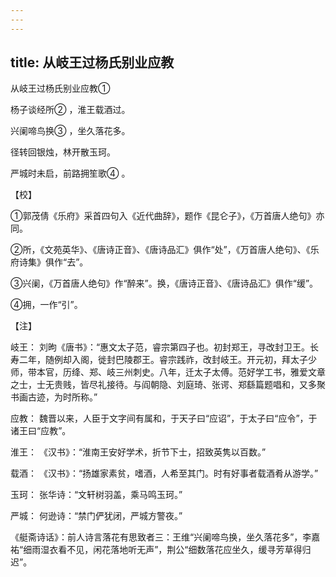 ```yaml
---
---
---
```

title: 从岐王过杨氏别业应教
---



从岐王过杨氏别业应教①


杨子谈经所② ，淮王载酒过。

兴阑啼鸟换③ ，坐久落花多。

径转回银烛，林开散玉珂。

严城时未启，前路拥笙歌④ 。

【校】

①郭茂倩《乐府》采首四句入《近代曲辞》，题作《昆仑子》，《万首唐人绝句》亦同。

②所，《文苑英华》、《唐诗正音》、《唐诗品汇》俱作“处”，《万首唐人绝句》、《乐府诗集》俱作“去”。

③兴阑，《万首唐人绝句》作“醉来”。换，《唐诗正音》、《唐诗品汇》俱作“缓”。

④拥，一作“引”。

【注】

岐王： 刘昫《唐书》：“惠文太子范，睿宗第四子也。初封郑王，寻改封卫王。长寿二年，随例却入阁，徙封巴陵郡王。睿宗践祚，改封岐王。开元初，拜太子少师，带本官，历绛、郑、岐三州刺史。八年，迁太子太傅。范好学工书，雅爱文章之士，士无贵贱，皆尽礼接待。与阎朝隐、刘庭琦、张谔、郑繇篇题唱和，又多聚书画古迹，为时所称。”

应教： 魏晋以来，人臣于文字间有属和，于天子曰“应诏”，于太子曰“应令”，于诸王曰“应教”。

淮王： 《汉书》：“淮南王安好学术，折节下士，招致英隽以百数。”

载酒： 《汉书》：“扬雄家素贫，嗜酒，人希至其门。时有好事者载酒肴从游学。”

玉珂： 张华诗：“文轩树羽盖，乘马鸣玉珂。”

严城： 何逊诗：“禁门俨犹闭，严城方警夜。”

《艇斋诗话》：前人诗言落花有思致者三：王维“兴阑啼鸟换，坐久落花多”，李嘉祐“细雨湿衣看不见，闲花落地听无声”，荆公“细数落花应坐久，缓寻芳草得归迟”。